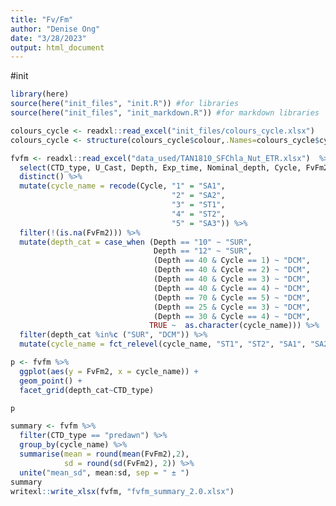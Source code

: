 ```yaml
---
title: "Fv/Fm"
author: "Denise Ong"
date: "3/28/2023"
output: html_document
---
```



#init
```r
library(here)
source(here("init_files", "init.R")) #for libraries
source(here("init_files", "init_markdown.R")) #for markdown libraries

colours_cycle <- readxl::read_excel("init_files/colours_cycle.xlsx")
colours_cycle <- structure(colours_cycle$colour,.Names=colours_cycle$cycle)
```

```r
fvfm <- readxl::read_excel("data_used/TAN1810_SFChla_Nut_ETR.xlsx")  %>%
  select(CTD_type, U_Cast, Depth, Exp_time, Nominal_depth, Cycle, FvFm2) %>%
  distinct() %>%
  mutate(cycle_name = recode(Cycle, "1" = "SA1",
                                    "2" = "SA2",
                                    "3" = "ST1",
                                    "4" = "ST2",
                                    "5" = "SA3")) %>%
  filter(!(is.na(FvFm2))) %>%
  mutate(depth_cat = case_when (Depth == "10" ~ "SUR",
                                Depth == "12" ~ "SUR",
                                (Depth == 40 & Cycle == 1) ~ "DCM",
                                (Depth == 40 & Cycle == 2) ~ "DCM",
                                (Depth == 40 & Cycle == 3) ~ "DCM",
                                (Depth == 40 & Cycle == 4) ~ "DCM",
                                (Depth == 70 & Cycle == 5) ~ "DCM",
                                (Depth == 25 & Cycle == 3) ~ "DCM",
                                (Depth == 30 & Cycle == 4) ~ "DCM",
                               TRUE ~  as.character(cycle_name))) %>%
  filter(depth_cat %in%c ("SUR", "DCM")) %>%
  mutate(cycle_name = fct_relevel(cycle_name, "ST1", "ST2", "SA1", "SA2", "SA3"))

p <- fvfm %>%
  ggplot(aes(y = FvFm2, x = cycle_name)) +
  geom_point() +
  facet_grid(depth_cat~CTD_type)

p

summary <- fvfm %>%
  filter(CTD_type == "predawn") %>%
  group_by(cycle_name) %>%
  summarise(mean = round(mean(FvFm2),2),
            sd = round(sd(FvFm2), 2)) %>%
  unite("mean_sd", mean:sd, sep = " ± ")
summary
writexl::write_xlsx(fvfm, "fvfm_summary_2.0.xlsx")

```
